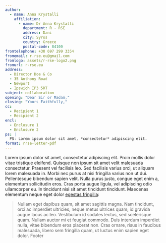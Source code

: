 ```yaml
---
author:
  - name: Anna Krystalli
    affiliation:
      - name: Dr Anna Krystalli
        department: R - RSE
        address: Dani
        city: Syros
        country: Greece
        postal-code: 84100
fromtelephone: +30 697 299 3354
fromemail: r.rse.eu@gmail.com
fromlogo: assets/r-rse-logo2.png
fromurl: r-rse.eu
address:
  - Director Doe & Co
  - 35 Anthony Road
  - Newport
  - Ipswich IP3 5RT
subject: collaboration
opening: "Dear Sir or Madam,"
closing: "Yours Faithfully,"
cc:
  - Recipient 1
  - Recipient 2
encl:
  - Enclosure 1
  - Enclosure 2
ps: |
  PS: Lorem ipsum dolor sit amet, *consectetur* adipiscing elit.
format: rrse-letter-pdf
---
```



Lorem ipsum dolor sit amet, consectetur adipiscing elit. Proin mollis dolor vitae tristique eleifend. Quisque non ipsum sit amet velit malesuada consectetur. Praesent vel facilisis leo. Sed facilisis varius orci, ut aliquam lorem malesuada in. Morbi nec purus at nisi fringilla varius non ut dui. Pellentesque bibendum sapien velit. Nulla purus justo, congue eget enim a, elementum sollicitudin eros. Cras porta augue ligula, vel adipiscing odio ullamcorper eu. In tincidunt nisi sit amet tincidunt tincidunt. Maecenas elementum neque eget dolor [egestas fringilla](http://example.com):

> Nullam eget dapibus quam, sit amet sagittis magna. Nam tincidunt, orci ac imperdiet ultricies, neque metus ultrices quam, id gravida augue lacus ac leo. 
Vestibulum id sodales lectus, sed scelerisque quam. Nullam auctor mi et feugiat commodo. Duis interdum imperdiet nulla, vitae bibendum eros placerat non. Cras ornare, risus in faucibus malesuada, libero sem fringilla quam, ut luctus enim sapien eget dolor.
Footer
